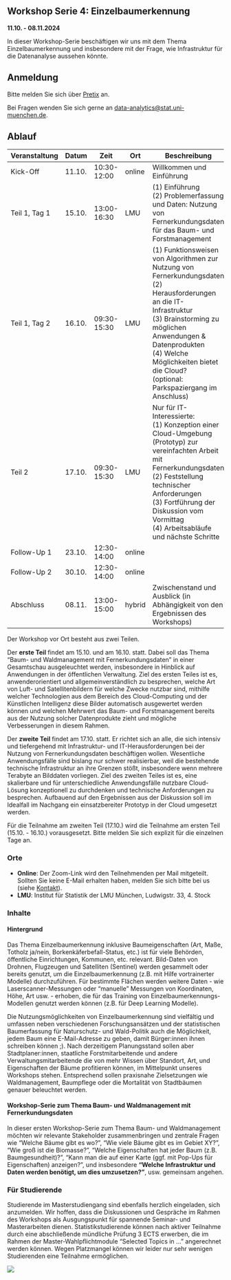 ## Workshop Serie 4: Einzelbaumerkennung {.unnumbered}

**11.10. - 08.11.2024**

In dieser Workshop-Serie beschäftigen wir uns mit dem Thema Einzelbaumerkennung und insbesondere mit der Frage, wie Infrastruktur für die Datenanalyse aussehen könnte.



## Anmeldung
Bitte melden Sie sich über [Pretix](https://pretix.eu/berd/ada-bayern/) an.

Bei Fragen wenden Sie sich gerne an [data-analytics@stat.uni-muenchen.de](mailto:data-analytics@stat.uni-muenchen.de).


## Ablauf

| Veranstaltung       | Datum     | Zeit          | Ort      | Beschreibung                                                                                                                                                                                                                      |
|---------------------|-----------|---------------|----------|--------------------------------------------------------------------------------------------------------------------------------------------------------------------------------------------------------------------------------------|
| Kick-Off            | 11.10.    | 10:30-12:00     | online   | Willkommen und Einführung                                                                                                                                                                                                      |
| Teil 1, Tag 1       | 15.10.    | 13:00-16:30    | LMU      | (1) Einführung<br>(2) Problemerfassung und Daten: Nutzung von Fernerkundungsdaten für das Baum- und Forstmanagement                                                                                                                   |
| Teil 1, Tag 2       | 16.10.    | 09:30-15:30    | LMU      | (1) Funktionsweisen von Algorithmen zur Nutzung von Fernerkundungsdaten<br>(2) Herausforderungen an die IT-Infrastruktur<br>(3) Brainstorming zu möglichen Anwendungen & Datenprodukten<br>(4) Welche Möglichkeiten bietet die Cloud?<br>(optional: Parkspaziergang im Anschluss) |
| Teil 2              | 17.10.    | 09:30-15:30    | LMU      | Nur für IT-Interessierte:<br>  (1) Konzeption einer Cloud-Umgebung (Prototyp) zur vereinfachten Arbeit mit Fernerkundungsdaten<br>  (2) Feststellung technischer Anforderungen<br>  (3) Fortführung der Diskussion vom Vormittag<br>  (4) Arbeitsabläufe und nächste Schritte |
| Follow-Up 1         | 23.10.    | 12:30-14:00    | online   |                                                                                                                                                                                                                                      |
| Follow-Up 2         | 30.10.    | 12:30-14:00    | online   |                                                                                                                                                                                                                                      |
| Abschluss           | 08.11.    | 13:00-15:00    | hybrid   | Zwischenstand und Ausblick (in Abhängigkeit von den Ergebnissen des Workshops)                                                                                                                                                 |




Der Workshop vor Ort besteht aus zwei Teilen.

Der **erste Teil** findet am 15.10. und am 16.10. statt. Dabei soll das Thema “Baum- und Waldmanagement mit Fernerkundungsdaten” in einer Gesamtschau ausgeleuchtet werden, insbesondere in Hinblick auf Anwendungen in der öffentlichen Verwaltung. Ziel des ersten Teiles ist es, anwenderorientiert und allgemeinverständlich zu besprechen,
welche Art von Luft- und Satellitenbildern für welche Zwecke nutzbar sind,
mithilfe welcher Technologien aus dem Bereich des Cloud-Computing und der Künstlichen Intelligenz diese Bilder automatisch ausgewertet werden können und
welchen Mehrwert das Baum- und Forstmanagement bereits aus der Nutzung solcher Datenprodukte zieht und mögliche Verbesserungen in diesem Rahmen.

Der **zweite Teil** findet am 17.10. statt. Er richtet sich an alle, die sich intensiv und tiefergehend mit Infrastruktur- und IT-Herausforderungen bei der Nutzung von Fernerkundungsdaten beschäftigen wollen. Wesentliche Anwendungsfälle sind bislang nur schwer realisierbar, weil die bestehende technische Infrastruktur an ihre Grenzen stößt, insbesondere wenn mehrere Terabyte an Bilddaten vorliegen. Ziel des zweiten Teiles ist es,
eine skalierbare und für unterschiedliche Anwendungsfälle nutzbare Cloud-Lösung konzeptionell zu durchdenken und technische Anforderungen zu besprechen.
Aufbauend auf den Ergebnissen aus der Diskussion soll im Idealfall im Nachgang ein einsatzbereiter Prototyp in der Cloud umgesetzt werden.

Für die Teilnahme am zweiten Teil (17.10.) wird die Teilnahme am ersten Teil (15.10. - 16.10.) vorausgesetzt. Bitte melden Sie sich explizit für die einzelnen Tage an.


### Orte

- **Online**: Der Zoom-Link wird den Teilnehmenden per Mail mitgeteilt. Sollten Sie keine E-Mail erhalten haben, melden Sie sich bitte bei us (siehe [Kontakt](kontakt.html)).
- **LMU**: Institut für Statistik der LMU München, Ludwigstr. 33, 4. Stock

### Inhalte

#### Hintergrund
Das Thema Einzelbaumerkennung inklusive Baumeigenschaften (Art, Maße, Totholz ja/nein, Borkenkäferbefall-Status, etc.) ist für viele Behörden, öffentliche Einrichtungen, Kommunen, etc. relevant. 
Bild-Daten von Drohnen, Flugzeugen und Satelliten (Sentinel) werden gesammelt oder bereits genutzt, um die Einzelbaumerkennung (z.B. mit Hilfe vortrainerter Modelle) durchzuführen. Für bestimmte Flächen werden weitere Daten - wie Laserscanner-Messungen oder “manuelle” Messungen von Koordinaten, Höhe, Art usw. - erhoben, die für das Training von Einzelbaumerkennungs-Modellen genutzt werden können (z.B. für Deep Learning Modelle).

Die Nutzungsmöglichkeiten von Einzelbaumerkennung sind vielfältig und umfassen neben verschiedenen Forschungsansätzen und der statistischen Baumerfassung für Naturschutz- und Wald-Politik auch die Möglichkeit, jedem Baum eine E-Mail-Adresse zu geben, damit Bürger:innen ihnen schreiben können ;). Nach derzeitigem Planungsstand sollen aber Stadtplaner:innen, staatliche Forstmitarbeitende und andere Verwaltungsmitarbeitende die von mehr Wissen über Standort, Art, und Eigenschaften der Bäume profitieren können, im Mittelpunkt unseres Workshops stehen. Entsprechend sollen praxisnahe Zielsetzungen wie Waldmanagement, Baumpflege oder die Mortalität von Stadtbäumen genauer beleuchtet werden.


#### Workshop-Serie zum Thema Baum- und Waldmanagement mit Fernerkundungsdaten
In dieser ersten Workshop-Serie zum Thema Baum- und Waldmanagement möchten wir relevante Stakeholder zusammenbringen und zentrale Fragen wie “Welche Bäume gibt es wo?”, “Wie viele Bäume gibt es im Gebiet XY?”, “Wie groß ist die Biomasse?”, “Welche Eigenschaften hat jeder Baum (z.B. Baumgesundheit)?”, “Kann man die auf einer Karte (ggf. mit Pop-Ups für Eigenschaften) anzeigen?”, und insbesondere **“Welche Infrastruktur und Daten werden benötigt, um dies umzusetzen?”**, usw. gemeinsam angehen. 

### Für Studierende

Studierende im Masterstudiengang sind ebenfalls herzlich eingeladen, sich anzumelden. Wir hoffen, dass die Diskussionen und Gespräche im Rahmen des Workshops als Ausgungspunkt für spannende Seminar- und Masterarbeiten dienen. Statistikstudierende können nach aktiver Teilnahme durch eine abschließende mündliche Prüfung 3 ECTS erwerben, die im Rahmen der Master-Wahlpflichtmodule "Selected Topics in ..." angerechnet werden können. Wegen Platzmangel können wir leider nur sehr wenigen Studierenden eine Teilnahme ermöglichen.


![](icons/Logos.png) 